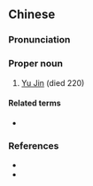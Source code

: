 ==Chinese==
{{zh-forms}}

===Pronunciation===
{{zh-pron
|m=Yú Jìn
|cat=pn
}}

===Proper noun===
{{zh-proper noun}}

# [[w:Yu Jin|Yu Jin]] (died 220)

====Related terms====
* {{zh-l|文則}}

===References===
* {{pedialite|于禁|lang=zh}}
* {{pedialite|Yu Jin}}